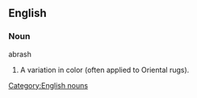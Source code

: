 ==English==

===Noun===
abrash

# A variation in color (often applied to Oriental rugs).

[[Category:English nouns]]